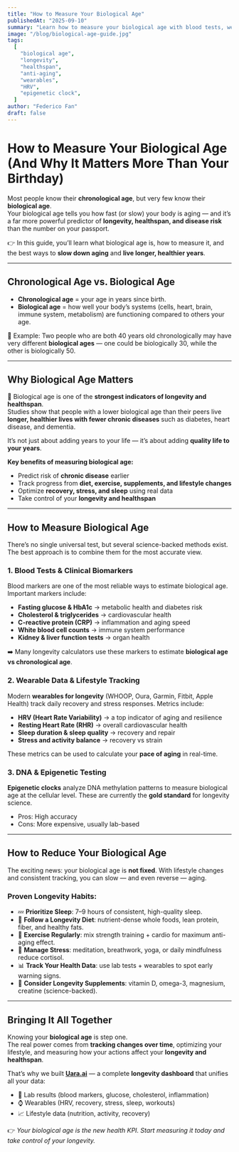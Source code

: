 ```yaml
---
title: "How to Measure Your Biological Age"
publishedAt: "2025-09-10"
summary: "Learn how to measure your biological age with blood tests, wearables, and DNA testing. Discover why biological age matters for longevity, healthspan, and anti-aging — and how to lower it with proven lifestyle changes."
image: "/blog/biological-age-guide.jpg"
tags:
  [
    "biological age",
    "longevity",
    "healthspan",
    "anti-aging",
    "wearables",
    "HRV",
    "epigenetic clock",
  ]
author: "Federico Fan"
draft: false
---
```


# How to Measure Your Biological Age (And Why It Matters More Than Your Birthday)

Most people know their **chronological age**, but very few know their **biological age**.  
Your biological age tells you how fast (or slow) your body is aging — and it’s a far more powerful predictor of **longevity, healthspan, and disease risk** than the number on your passport.

👉 In this guide, you’ll learn what biological age is, how to measure it, and the best ways to **slow down aging** and **live longer, healthier years**.

---

## Chronological Age vs. Biological Age

- **Chronological age** = your age in years since birth.
- **Biological age** = how well your body’s systems (cells, heart, brain, immune system, metabolism) are functioning compared to others your age.

📌 Example: Two people who are both 40 years old chronologically may have very different **biological ages** — one could be biologically 30, while the other is biologically 50.

---

## Why Biological Age Matters

🎯 Biological age is one of the **strongest indicators of longevity and healthspan**.  
Studies show that people with a lower biological age than their peers live **longer, healthier lives with fewer chronic diseases** such as diabetes, heart disease, and dementia.

It’s not just about adding years to your life — it’s about adding **quality life to your years**.

**Key benefits of measuring biological age:**

- Predict risk of **chronic disease** earlier
- Track progress from **diet, exercise, supplements, and lifestyle changes**
- Optimize **recovery, stress, and sleep** using real data
- Take control of your **longevity and healthspan**

---

## How to Measure Biological Age

There’s no single universal test, but several science-backed methods exist. The best approach is to combine them for the most accurate view.

### 1. Blood Tests & Clinical Biomarkers

Blood markers are one of the most reliable ways to estimate biological age. Important markers include:

- **Fasting glucose & HbA1c** → metabolic health and diabetes risk
- **Cholesterol & triglycerides** → cardiovascular health
- **C-reactive protein (CRP)** → inflammation and aging speed
- **White blood cell counts** → immune system performance
- **Kidney & liver function tests** → organ health

➡️ Many longevity calculators use these markers to estimate **biological age vs chronological age**.

### 2. Wearable Data & Lifestyle Tracking

Modern **wearables for longevity** (WHOOP, Oura, Garmin, Fitbit, Apple Health) track daily recovery and stress responses. Metrics include:

- **HRV (Heart Rate Variability)** → a top indicator of aging and resilience
- **Resting Heart Rate (RHR)** → overall cardiovascular health
- **Sleep duration & sleep quality** → recovery and repair
- **Stress and activity balance** → recovery vs strain

These metrics can be used to calculate your **pace of aging** in real-time.

### 3. DNA & Epigenetic Testing

**Epigenetic clocks** analyze DNA methylation patterns to measure biological age at the cellular level. These are currently the **gold standard** for longevity science.

- Pros: High accuracy
- Cons: More expensive, usually lab-based

---

## How to Reduce Your Biological Age

The exciting news: your biological age is **not fixed**. With lifestyle changes and consistent tracking, you can slow — and even reverse — aging.

### Proven Longevity Habits:

- 💤 **Prioritize Sleep**: 7–9 hours of consistent, high-quality sleep.
- 🥗 **Follow a Longevity Diet**: nutrient-dense whole foods, lean protein, fiber, and healthy fats.
- 🏃 **Exercise Regularly**: mix strength training + cardio for maximum anti-aging effect.
- 🧘 **Manage Stress**: meditation, breathwork, yoga, or daily mindfulness reduce cortisol.
- 📊 **Track Your Health Data**: use lab tests + wearables to spot early warning signs.
- 💊 **Consider Longevity Supplements**: vitamin D, omega-3, magnesium, creatine (science-backed).

---

## Bringing It All Together

Knowing your **biological age** is step one.  
The real power comes from **tracking changes over time**, optimizing your lifestyle, and measuring how your actions affect your **longevity and healthspan**.

That’s why we built **[Uara.ai](https://uara.ai)** — a complete **longevity dashboard** that unifies all your data:

- 🧪 Lab results (blood markers, glucose, cholesterol, inflammation)
- ⌚ Wearables (HRV, recovery, stress, sleep, workouts)
- 📈 Lifestyle data (nutrition, activity, recovery)

👉 _Your biological age is the new health KPI. Start measuring it today and take control of your longevity._
